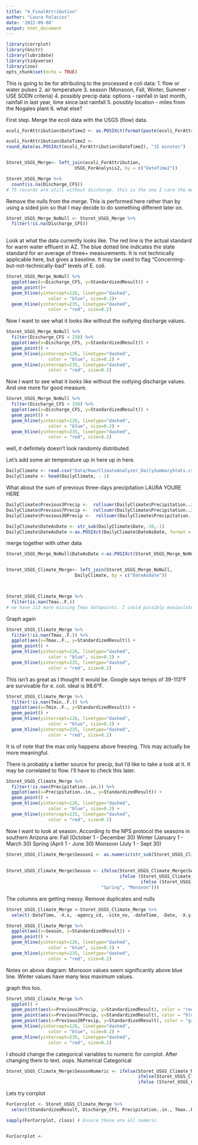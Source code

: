 ```yaml
---
title: "4_FinalAttribution"
author: "Laura Palacios"
date: '2022-09-08'
output: html_document
---
```


```r
library(corrplot)
library(knitr)
library(lubridate)
library(tidyverse)
library(zoo)
opts_chunk$set(echo = TRUE)
```

This is going to be for attributing to the processed e coli data:
1. flow or water pulses
2. air temperature
3. season (Monsoon, Fall, Winter, Summer - USE SODN criteria)
4. possibly precip data: options - rainfall in last month, rainfall in last year, time since last rainfall
5. possibly location - miles from the Nogales plant
6. what else?


First step. Merge the ecoli data with the USGS (flow) data.
```r
ecoli_ForAttribution$DateTime2 <- as.POSIXct(format(paste(ecoli_ForAttribution$DateAsDate,ecoli_ForAttribution$ActivityStartTime.Time), format = '%Y-%m-%d %H:%M'), tz = tz)

ecoli_ForAttribution$DateTime2 <-
round_date(as.POSIXct(ecoli_ForAttribution$DateTime2), "15 minutes")


Storet_USGS_Merge<- left_join(ecoli_ForAttribution, 
                          USGS_ForAnalysis2, by = c("DateTime2"))

Storet_USGS_Merge %>%
  count(is.na(Discharge_CFS))
# 75 records are still without discharge. this is the one I care the most about.
```


Remove the nulls from the merge. This is performed here rather than by using a sided join so that I may decide to do something different later on.
```r
Storet_USGS_Merge_NoNull <- Storet_USGS_Merge %>%
  filter(!is.na(Discharge_CFS))
  
```


Look at what the data currently looks like. The red line is the actual standard for warm water effluent in AZ. The blue dotted line indicates the state standard for an average of three+ measurements. It is not technically applicable here, but gives a baseline. It may  be used to flag "Concerning-but-not-technically-bad" levels of E. coli.
```r
Storet_USGS_Merge_NoNull %>%
  ggplot(aes(x=Discharge_CFS, y=StandardizedResult)) +
  geom_point()+
  geom_hline(yintercept=126, linetype="dashed", 
                color = "blue", size=0.2)+
  geom_hline(yintercept=235, linetype="dashed", 
                color = "red", size=0.2)
```

Now I want to see what it looks like without the outlying discharge values.
```r
Storet_USGS_Merge_NoNull %>%
  filter(Discharge_CFS < 250) %>%
  ggplot(aes(x=Discharge_CFS, y=StandardizedResult)) +
  geom_point() +
  geom_hline(yintercept=126, linetype="dashed", 
                color = "blue", size=0.2) +
  geom_hline(yintercept=235, linetype="dashed", 
                color = "red", size=0.2)
```
Now I want to see what it looks like without the outlying discharge values. And one more for good measure.
```r
Storet_USGS_Merge_NoNull %>%
  filter(Discharge_CFS < 150) %>%
  ggplot(aes(x=Discharge_CFS, y=StandardizedResult)) +
  geom_point() +
  geom_hline(yintercept=126, linetype="dashed", 
                color = "blue", size=0.2) +
  geom_hline(yintercept=235, linetype="dashed", 
                color = "red", size=0.2)
```
well, it definitely doesn't look randomly distributed.


Let's add some air temperature up in here up in here.
```r
DailyClimate <- read.csv("Data/Raw/ClimateAnalyzer_DailySummaryStats.csv", skip = 3)
DailyClimate <- head(DailyClimate, - 1)
```

What about the sum of previous three-days precipitation
LAURA YOURE HERE
```r
DailyClimate$Previous3Precip <-  rollsumr(DailyClimate$Precipitation..in., k = 3, fill = NA)
DailyClimate$Previous7Precip <-  rollsumr(DailyClimate$Precipitation..in., k = 7, fill = NA)
DailyClimate$Previous30Precip <-  rollsumr(DailyClimate$Precipitation..in., k = 30, fill = NA)
```


```r
DailyClimate$DateAsDate <- str_sub(DailyClimate$Date,-10,-1)
DailyClimate$DateAsDate <-as.POSIXct(DailyClimate$DateAsDate, format = "%m/%d/%Y", tz = tz)
```

merge together with other data
```r
Storet_USGS_Merge_NoNull$DateAsDate <-as.POSIXct(Storet_USGS_Merge_NoNull$DateAsDate, format = "%Y-%m-%d", tz = tz)


Storet_USGS_Climate_Merge<- left_join(Storet_USGS_Merge_NoNull, 
                          DailyClimate, by = c("DateAsDate"))



Storet_USGS_Climate_Merge %>%
  filter(is.nan(Tmax..F.))
# we have 113 more missing Tmax datapoints. I could possibly manipulate this file to clean nans but I'm not sure how comfortable I feel about this. LAURA check in on this with expert.
```

Graph again

```r
Storet_USGS_Climate_Merge %>%
  filter(!is.nan(Tmax..F.)) %>%
  ggplot(aes(x=Tmax..F., y=StandardizedResult)) +
  geom_point() +
  geom_hline(yintercept=126, linetype="dashed", 
                color = "blue", size=0.2) +
  geom_hline(yintercept=235, linetype="dashed", 
                color = "red", size=0.2)
```
This isn't as great as I thought it would be. 
Google says temps of 39-113°F are survivable for e. coli. ideal is 98.6°F.


```r
Storet_USGS_Climate_Merge %>%
  filter(!is.nan(Tmin..F.)) %>%
  ggplot(aes(x=Tmin..F., y=StandardizedResult)) +
  geom_point() +
  geom_hline(yintercept=126, linetype="dashed", 
                color = "blue", size=0.2) +
  geom_hline(yintercept=235, linetype="dashed", 
                color = "red", size=0.2)
```
It is of note that the max only happens above freezing. This may actually be more meaningful.

There is probably a better source for precip, but I'd like to take a look at it. It may be correlated to flow. I'll have to check this later.
```r
Storet_USGS_Climate_Merge %>%
  filter(!is.nan(Precipitation..in.)) %>%
  ggplot(aes(x=Precipitation..in., y=StandardizedResult)) +
  geom_point() +
  geom_hline(yintercept=126, linetype="dashed", 
                color = "blue", size=0.2) +
  geom_hline(yintercept=235, linetype="dashed", 
                color = "red", size=0.2)
```
Now I want to look at season. According to the NPS protocol the seasons in southern Arizona are:
Fall (October 1 - December 30)
Winter (January 1 - March 30)
Spring (April 1 - June 30)
Monsoon (July 1 - Sept 30)

```r
Storet_USGS_Climate_Merge$Season1 <- as.numeric(str_sub(Storet_USGS_Climate_Merge$DateAsDate,6,7))
  
  
Storet_USGS_Climate_Merge$Season <- ifelse(Storet_USGS_Climate_Merge$Season1 > 9 & Storet_USGS_Climate_Merge$Season1 < 13, "Fall", 
                                           ifelse (Storet_USGS_Climate_Merge$Season1 > 0 & Storet_USGS_Climate_Merge$Season1 < 4, "Winter",
                                                   ifelse (Storet_USGS_Climate_Merge$Season1 > 3 & Storet_USGS_Climate_Merge$Season1 < 7, 
                                    "Spring", "Monsoon")))
```


The columns are getting messy. Remove duplicates and nulls
```r
Storet_USGS_Climate_Merge <-Storet_USGS_Climate_Merge %>%
  select(-DateTime, -X.x, -agency_cd, -site_no, -dateTime, -Date, -X.y, -Season1)
```


```r
Storet_USGS_Climate_Merge %>%
  ggplot(aes(x=Season, y=StandardizedResult)) +
  geom_point() +
  geom_hline(yintercept=126, linetype="dashed", 
                color = "blue", size=0.2) +
  geom_hline(yintercept=235, linetype="dashed", 
                color = "red", size=0.2)
```
Notes on above diagram: Monsoon values seem significantly above blue line. Winter values have many less maximum values.



graph this too.
```r
Storet_USGS_Climate_Merge %>%
  ggplot() +
  geom_point(aes(x=Previous3Precip, y=StandardizedResult), color = "red") +
  geom_point(aes(x=Previous7Precip, y=StandardizedResult), color = "blue")+
  geom_point(aes(x=Previous30Precip, y=StandardizedResult), color = "green")+
  geom_hline(yintercept=126, linetype="dashed", 
                color = "blue", size=0.2) +
  geom_hline(yintercept=235, linetype="dashed", 
                color = "red", size=0.2)
```

I should change the categorical variables to numeric for corrplot. After changing them to text. oops. 
Numerical Categorical
```r
Storet_USGS_Climate_Merge$SeasonNumeric <- ifelse(Storet_USGS_Climate_Merge$Season == "Fall", 1,
                                                  ifelse(Storet_USGS_Climate_Merge$Season == "Winter", 2,
                                                  ifelse (Storet_USGS_Climate_Merge$Season =="Spring", 3,4)))
```

Lets try corrplot
```r
ForCorrplot <- Storet_USGS_Climate_Merge %>%
  select(StandardizedResult, Discharge_CFS, Precipitation..in., Tmax..F., Tmin..F., PreviousPrecip, Previous3Precip, Previous7Precip, Previous30Precip, SeasonNumeric)

sapply(ForCorrplot, class) # Ensure these are all numeric


ForCorrplot <- 
```

